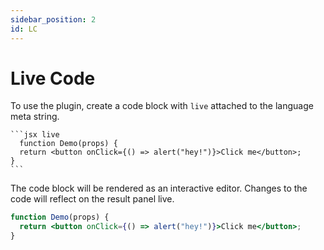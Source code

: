 ```yaml
---
sidebar_position: 2
id: LC
---
```


# Live Code

To use the plugin, create a code block with `live` attached to the language meta string.

    ```jsx live
      function Demo(props) {
      return <button onClick={() => alert("hey!")}>Click me</button>;
    }
    ```

The code block will be rendered as an interactive editor. Changes to the code will reflect on the result panel live.

```jsx live
function Demo(props) {
  return <button onClick={() => alert("hey!")}>Click me</button>;
}
```